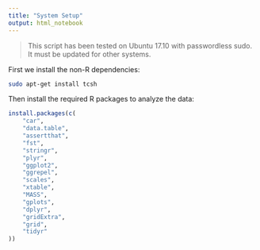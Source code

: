 ```yaml
---
title: "System Setup"
output: html_notebook
---
```


> This script has been tested on Ubuntu 17.10 with passwordless sudo. It must be updated for other systems.

First we install the non-R dependencies:

```bash
sudo apt-get install tcsh
```

Then install the required R packages to analyze the data:

```r
install.packages(c(
    "car",
    "data.table",
    "assertthat",
    "fst",
    "stringr",
    "plyr",
    "ggplot2",
    "ggrepel",
    "scales",
    "xtable",
    "MASS",
    "gplots",
    "dplyr",
    "gridExtra",
    "grid",
    "tidyr"
))

```